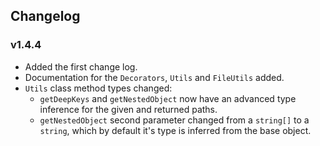 
<Meta title="Changelog" />

## Changelog

### v1.4.4

- Added the first change log.
- Documentation for the `Decorators`, `Utils` and `FileUtils` added.
- `Utils` class method types changed:
    - `getDeepKeys` and `getNestedObject` now have an advanced type inference for the given and returned paths.
    - `getNestedObject` second parameter changed from a `string[]` to a `string`, which by default it's type is inferred from the base object.
